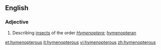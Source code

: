==English==

===Adjective===
{{en-adj|-}}

# Describing [[insect]]s of the order ''[[Hymenoptera]]''; [[hymenopteran]]

[[et:hymenopterous]]
[[it:hymenopterous]]
[[vi:hymenopterous]]
[[zh:hymenopterous]]
